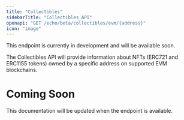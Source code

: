 ```yaml
---
title: "Collectibles"
sidebarTitle: "Collectibles API"
openapi: "GET /echo/beta/collectibles/evm/{address}"
icon: "image"
---
```


<Note>
  This endpoint is currently in development and will be available soon.
</Note>

The Collectibles API will provide information about NFTs (ERC721 and ERC1155 tokens) owned by a specific address on supported EVM blockchains.

# Coming Soon

This documentation will be updated when the endpoint is available.
